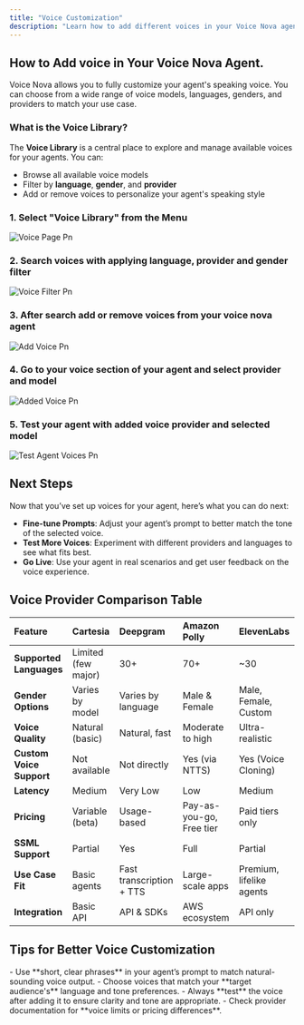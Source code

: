 ```yaml
---
title: "Voice Customization"
description: "Learn how to add different voices in your Voice Nova agents with different languages, gender and providers. "
---
```


## How to Add voice in Your Voice Nova Agent.

Voice Nova allows you to fully customize your agent's speaking voice. You can choose from a wide range of voice models, languages, genders, and providers to match your use case.

### What is the Voice Library?

The **Voice Library** is a central place to explore and manage available voices for your agents. You can:

- Browse all available voice models
- Filter by **language**, **gender**, and **provider**
- Add or remove voices to personalize your agent's speaking style

### 1. Select "Voice Library" from the Menu

![Voice Page Pn](/images/voice-page.png)

### 2. Search voices with applying language, provider and gender filter

![Voice Filter Pn](/images/voice-filter.png)

### 3. After search add or remove voices from your voice nova agent

![Add Voice Pn](/images/add-voice.png)

### 4. Go to your voice section of your agent and select provider and model

![Added Voice Pn](/images/added-voice.png)

### 5. Test your agent with added voice provider and selected model

![Test Agent Voices Pn](/images/test-agent-voices.png)

## <Icon icon="circle-check" size={27} /> Next Steps

Now that you’ve set up voices for your agent, here’s what you can do next:

- **Fine-tune Prompts**: Adjust your agent’s prompt to better match the tone of the selected voice.
- **Test More Voices**: Experiment with different providers and languages to see what fits best.
- **Go Live**: Use your agent in real scenarios and get user feedback on the voice experience.

## Voice Provider Comparison Table

| Feature                  | **Cartesia**        | **Deepgram**              | **Amazon Polly**         | **ElevenLabs**           |
| :----------------------- | :------------------ | :------------------------ | :----------------------- | :----------------------- |
| **Supported Languages**  | Limited (few major) | 30\+                      | 70\+                     | ~30                      |
| **Gender Options**       | Varies by model     | Varies by language        | Male & Female            | Male, Female, Custom     |
| **Voice Quality**        | Natural (basic)     | Natural, fast             | Moderate to high         | Ultra-realistic          |
| **Custom Voice Support** | Not available       | Not directly              | Yes (via NTTS)           | Yes (Voice Cloning)      |
| **Latency**              | Medium              | Very Low                  | Low                      | Medium                   |
| **Pricing**              | Variable (beta)     | Usage-based               | Pay-as-you-go, Free tier | Paid tiers only          |
| **SSML Support**         | Partial             | Yes                       | Full                     | Partial                  |
| **Use Case Fit**         | Basic agents        | Fast transcription \+ TTS | Large-scale apps         | Premium, lifelike agents |
| **Integration**          | Basic API           | API & SDKs                | AWS ecosystem            | API only                 |

## Tips for Better Voice Customization

<Tip>
  - Use **short, clear phrases** in your agent’s prompt to match natural-sounding voice output.
  - Choose voices that match your **target audience's** language and tone preferences.
  - Always **test** the voice after adding it to ensure clarity and tone are appropriate.
  - Check provider documentation for **voice limits or pricing differences**.
</Tip>